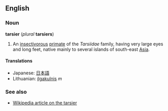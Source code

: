 ==English==
===Noun===
'''tarsier''' (''plural'' '''tarsiers''')

#An [[insectivorous]] [[primate]] of the ''Tarsiidae'' family, having very large eyes and long feet, native mainly to several islands of south-east [[Asia]].

====Translations====
*Japanese: [[日本語]]
*Lithuanian: [[ilgakulnis]] ''m''

===See also===
*[[w:Tarsier|Wikipedia article on the tarsier]]